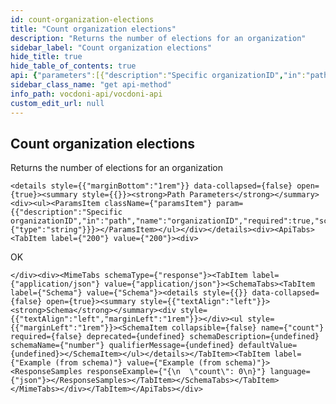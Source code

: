 ```yaml
---
id: count-organization-elections
title: "Count organization elections"
description: "Returns the number of elections for an organization"
sidebar_label: "Count organization elections"
hide_title: true
hide_table_of_contents: true
api: {"parameters":[{"description":"Specific organizationID","in":"path","name":"organizationID","required":true,"schema":{"type":"string"}}],"responses":{"200":{"content":{"application/json":{"schema":{"properties":{"count":{"type":"number"}},"type":"object"}}},"description":"OK"}},"tags":["Accounts"],"description":"Returns the number of elections for an organization","method":"get","path":"/accounts/{organizationID}/elections/count","servers":[{"url":"https://api-dev.vocdoni.net/v2"}],"securitySchemes":{"BasicAuth":{"scheme":"basic","type":"http"}},"info":{"contact":{},"description":"The Vocdoni API is a REST API that substitutes the previous RPCs in order to make it easier for  developers/integrators to build on top of the voting protocol. This API facilitates creating votings using Vocdoni, without the hassle of learning a complex blockchain platform, allowing to perform all the features that enable the voting protocol such as creating an account, entity, voting process, census & vote, abstracting as much as possible the complexity and offering simple and straightforward methods to perform those actions. \n\nYou can review the API endpoints documentation in this section, the main entities are:\n\n- [**Chain**](chain): The Vocdoni blockchain is named Vochain. It is a Byzantine fault-tolerant network based on Tendermint that executes the Vocdoni Protocol logic represented as a state machine. Its main purpose is to register votes in a  decentralized and verifiable format. In those endpoints, you can consult the state of the chain, transactions costs,  list organizations and get more Vochain info.\n- [**Accounts**](accounts): Identified by an Ethereum like address. An account can create and manage elections, transfer tokens, give power to other accounts on his behalf (delegates) and manage its metadata.\n- [**Elections**](elections): Is a rule-set of options and requirements for creating a process in which people vote a series of options. To know more about the params of an election and its lifecycle go [here](../get-started/intro#23-elections). In this section you will find all information related to an election as its information, election keys, submitted votes & how to create a new election.\n- [**Censuses**](censuses): The census is a key component of any voting process. It specifies the set of users (identified by a public key or address) eligible for participating in an election. To understand more about the Censuses you can check [here](../get-started/intro#21-the-census). Here you will be able to get censuses information like the Merkle root, total weight & size, import/export the censuses and create new ones.\n- [**Votes**](votes): All the information related to the vote issued by a participant in a vote, you can check the validity of the vote, consult your information and send a vote.\n- [**SIK**](sik): The Secret Identity Key is a user-generated piece of information that proves the user's identity without revealing it. It is the hash of the user's address, the signature of a public message and an optional secret part. It is used to ensure anonymous voting. All registered accounts or anonymous voters must register a SIK, and they are all stored in a Merkle tree. The `/siks` endpoints help to generate a proof of membership, get the current valid SIK roots, or check if an account has a valid SIK.\n\n\n### Errors \n\nBackend error messages list are defined here: https://github.com/vocdoni/vocdoni-node/blob/master/api/errors.go\n\nAbout the **204 no content** error: this message will be returned only if the asset being queried cannot be found but no other errors have occurred. This response is commonly used to prevent Javascript errors that may arise when a client is waiting for a  transaction to be published. During this waiting period, the client can repeatedly query the endpoint until a  successful response with a status code of 200 is received, thereby avoiding any errors that may occur due to the transaction not being published yet.","title":"Vocdoni API","version":"2.0.0"},"postman":{"name":"Count organization elections","description":{"content":"Returns the number of elections for an organization","type":"text/plain"},"url":{"path":["accounts",":organizationID","elections","count"],"host":["{{baseUrl}}"],"query":[],"variable":[{"disabled":false,"description":{"content":"(Required) Specific organizationID","type":"text/plain"},"type":"any","value":"","key":"organizationID"}]},"header":[{"key":"Accept","value":"application/json"}],"method":"GET"}}
sidebar_class_name: "get api-method"
info_path: vocdoni-api/vocdoni-api
custom_edit_url: null
---
```



## Count organization elections



Returns the number of elections for an organization

````mdx-code-block
<details style={{"marginBottom":"1rem"}} data-collapsed={false} open={true}><summary style={{}}><strong>Path Parameters</strong></summary><div><ul><ParamsItem className={"paramsItem"} param={{"description":"Specific organizationID","in":"path","name":"organizationID","required":true,"schema":{"type":"string"}}}></ParamsItem></ul></div></details><div><ApiTabs><TabItem label={"200"} value={"200"}><div>
````

OK

````mdx-code-block
</div><div><MimeTabs schemaType={"response"}><TabItem label={"application/json"} value={"application/json"}><SchemaTabs><TabItem label={"Schema"} value={"Schema"}><details style={{}} data-collapsed={false} open={true}><summary style={{"textAlign":"left"}}><strong>Schema</strong></summary><div style={{"textAlign":"left","marginLeft":"1rem"}}></div><ul style={{"marginLeft":"1rem"}}><SchemaItem collapsible={false} name={"count"} required={false} deprecated={undefined} schemaDescription={undefined} schemaName={"number"} qualifierMessage={undefined} defaultValue={undefined}></SchemaItem></ul></details></TabItem><TabItem label={"Example (from schema)"} value={"Example (from schema)"}><ResponseSamples responseExample={"{\n  \"count\": 0\n}"} language={"json"}></ResponseSamples></TabItem></SchemaTabs></TabItem></MimeTabs></div></TabItem></ApiTabs></div>
````
      
